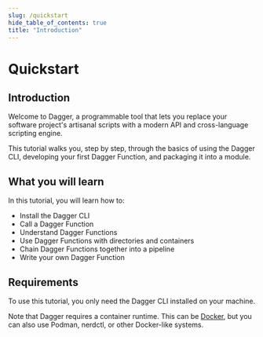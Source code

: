 ```yaml
---
slug: /quickstart
hide_table_of_contents: true
title: "Introduction"
---
```



# Quickstart

<PartialExperimentalDocs />

## Introduction

Welcome to Dagger, a programmable tool that lets you replace your software project's artisanal scripts with a modern API and cross-language scripting engine.

This tutorial walks you, step by step, through the basics of using the Dagger CLI, developing your first Dagger Function, and packaging it into a module.

## What you will learn

In this tutorial, you will learn how to:

- Install the Dagger CLI
- Call a Dagger Function
- Understand Dagger Functions
- Use Dagger Functions with directories and containers
- Chain Dagger Functions together into a pipeline
- Write your own Dagger Function

## Requirements

To use this tutorial, you only need the Dagger CLI installed on your machine.

Note that Dagger requires a container runtime. This can be [Docker](https://docs.docker.com/engine/install/), but you can also use Podman, nerdctl, or other Docker-like systems.
